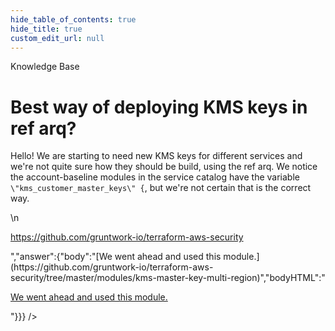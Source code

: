 ```yaml
---
hide_table_of_contents: true
hide_title: true
custom_edit_url: null
---
```



<CenterLayout>
<span className="title">Knowledge Base</span>
<h1>Best way of deploying KMS keys in ref arq?</h1>
<GitHub discussion={{"id":"D_kwDOF8slf84AOwwe","number":189,"author":{"login":"umm0n"},"title":"Best way of deploying KMS keys in ref arq?","body":"Hello! We are starting to need new KMS keys for different services and we're not quite sure how they should be build, using the ref arq. We notice the account-baseline modules in the service catalog have the variable `\"kms_customer_master_keys\" {`, but we're not certain that is the correct way.\r\n\r\nhttps://github.com/gruntwork-io/terraform-aws-security","bodyHTML":"<p dir=\"auto\">Hello! We are starting to need new KMS keys for different services and we're not quite sure how they should be build, using the ref arq. We notice the account-baseline modules in the service catalog have the variable <code class=\"notranslate\">\"kms_customer_master_keys\" {</code>, but we're not certain that is the correct way.</p>\n<p dir=\"auto\"><a href=\"https://github.com/gruntwork-io/terraform-aws-security\">https://github.com/gruntwork-io/terraform-aws-security</a></p>","answer":{"body":"[We went ahead and used this module.](https://github.com/gruntwork-io/terraform-aws-security/tree/master/modules/kms-master-key-multi-region)","bodyHTML":"<p dir=\"auto\"><a href=\"https://github.com/gruntwork-io/terraform-aws-security/tree/master/modules/kms-master-key-multi-region\">We went ahead and used this module.</a></p>"}}} />

</CenterLayout>
  

<!-- ##DOCS-SOURCER-START
{
  "sourcePlugin": "github-discussions",
  "hash": "c354fed7317db73b922ca474d8c53727"
}
##DOCS-SOURCER-END -->
